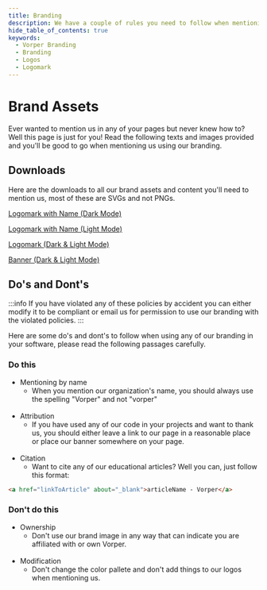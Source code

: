 ```yaml
---
title: Branding
description: We have a couple of rules you need to follow when mentioning us in your projects, here's everything you need to know.
hide_table_of_contents: true
keywords:
  - Vorper Branding
  - Branding
  - Logos
  - Logomark
---
```


# Brand Assets

Ever wanted to mention us in any of your pages but never knew how to? Well this page is just for you! Read the following texts and images provided and you'll be good to go when mentioning us
using our branding.

## Downloads

Here are the downloads to all our brand assets and content you'll need to mention us, most of these are SVGs and not PNGs.

[Logomark with Name (Dark Mode)](/img/logo_dark.svg)

[Logomark with Name (Light Mode)](/img/logo_light.svg)

[Logomark (Dark & Light Mode)](/img/logo.svg)

[Banner (Dark & Light Mode)](/img/vorper-card.png)

## Do's and Dont's

:::info
If you have violated any of these policies by accident you can either modify it to be compliant or email us for permission to use our branding with the violated policies.
:::

Here are some do's and dont's to follow when using any of our branding in your software, please read the following passages carefully.

### Do this

- Mentioning by name
  - When you mention our organization's name, you should always use the spelling "Vorper" and not "vorper"
    <br></br>
- Attribution
  - If you have used any of our code in your projects and want to thank us, you should either leave a link to our page in a reasonable place or place our banner somewhere on your page.
    <br></br>
- Citation
  - Want to cite any of our educational articles? Well you can, just follow this format:

```html
<a href="linkToArticle" about="_blank">articleName - Vorper</a>
```

### Don't do this

- Ownership
  - Don't use our brand image in any way that can indicate you are affiliated with or own Vorper.
    <br></br>
- Modification
  - Don't change the color pallete and don't add things to our logos when mentioning us.
    <br></br>
